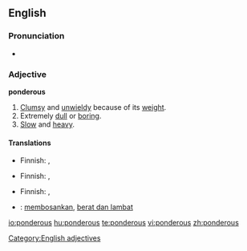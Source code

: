 ==English==

===Pronunciation===
* {{audio|en-us-ponderous.ogg|Audio (US)}}

===Adjective===
'''ponderous'''

# [[clumsy|Clumsy]] and [[unwieldy]] because of its [[weight]].
# Extremely [[dull]] or [[boring]].
# [[slow|Slow]] and [[heavy]].

====Translations====
{{trans-top|clumsy and unwieldy because of its weight}}
* Finnish: {{t-|fi|kömpelö}}, {{t+|fi|raskas}}
{{trans-mid}}
{{trans-bottom}}

{{trans-top|extremely dull or boring}}
* Finnish: {{t-|fi|pitkäpiimäinen}}, {{t-|fi|uuvuttava}}
{{trans-mid}}
{{trans-bottom}}

{{trans-top|slow and heavy}}
* Finnish: {{t-|fi|kömpelö}}, {{t+|fi|raskas}}
{{trans-mid}}
{{trans-bottom}}

{{checktrans-top}}
* {{ttbc|Indonesian}}: [[bosan|membosankan]], [[berat dan lambat]]
{{checktrans-bottom}}

[[Category:English adjectives]]

[[io:ponderous]]
[[hu:ponderous]]
[[te:ponderous]]
[[vi:ponderous]]
[[zh:ponderous]]